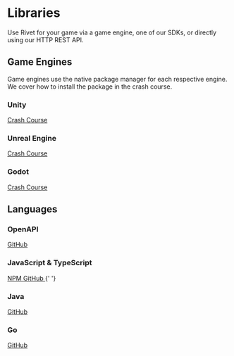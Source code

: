 
# Libraries

Use Rivet for your game via a game engine, one of our SDKs, or directly using our HTTP REST API.

## Game Engines

Game engines use the native package manager for each respective engine. We cover how to install the package in the crash course.

### Unity

[Crash Course](/docs/unity/tutorials/crash-course)

### Unreal Engine

[Crash Course](/docs/unreal/tutorials/crash-course)

### Godot

[Crash Course](/docs/godot/tutorials/crash-course)

## Languages

### OpenAPI

<a href='https://github.com/rivet-gg/rivet-openapi' target='_blank'>
  GitHub
</a>

### JavaScript & TypeScript

<a href='https://www.npmjs.com/package/@rivet-gg/api' target='_blank'>
  NPM
</a>

<a href='https://github.com/rivet-gg/rivet-node' target='_blank'>
  GitHub
</a>{' '}

### Java

<a href='https://github.com/rivet-gg/rivet-java' target='_blank'>
  GitHub
</a>

### Go

<a href='https://github.com/rivet-gg/rivet-go' target='_blank'>
  GitHub
</a>
